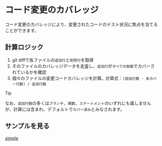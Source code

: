 # コード変更のカバレッジ

コード変更のカバレッジにより、変更されたコードのテスト状況に焦点を当てることができます。

## 計算ロジック

1. git diffで各ファイルの`追加行`と`削除行`を取得
2. そのファイルのカバレッジデータを走査し、`追加行`が`すべての側面`でカバーされているかを確認
3. 個々のファイルの変更コードカバレッジを計算。計算式：`(追加行数 - 未カバー行数) / 追加行数`

> [!TIP]
>
> なお、`追加行数`の多くは`ブランチ`、`関数`、`ステートメント`のいずれにも属しませんが、計算には含まれ、デフォルトで`カバー済み`とみなされます。

## サンプルを見る

[simple](https://simple.canyonjs.org/)
